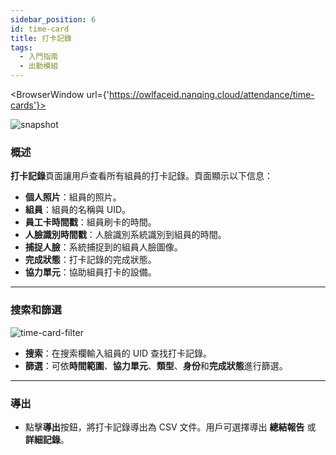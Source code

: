 ```yaml
---
sidebar_position: 6
id: time-card
title: 打卡記錄
tags:
  - 入門指南
  - 出勤模組
---
```



<BrowserWindow url={'https://owlfaceid.nanqing.cloud/attendance/time-cards'}>

![snapshot](/assets/attendance/time-card.png)

</BrowserWindow>

### 概述

**打卡記錄**頁面讓用戶查看所有組員的打卡記錄。頁面顯示以下信息：

- **個人照片**：組員的照片。
- **組員**：組員的名稱與 UID。
- **員工卡時間戳**：組員刷卡的時間。
- **人臉識別時間戳**：人臉識別系統識別到組員的時間。
- **捕捉人臉**：系統捕捉到的組員人臉圖像。
- **完成狀態**：打卡記錄的完成狀態。
- **協力單元**：協助組員打卡的設備。

---

### 搜索和篩選

![time-card-filter](/assets/attendance/time-card-filter.png)

- **搜索**：在搜索欄輸入組員的 UID 查找打卡記錄。
- **篩選**：可依**時間範圍**、**協力單元**、**類型**、**身份**和**完成狀態**進行篩選。

---

### 導出

- 點擊**導出**按鈕，將打卡記錄導出為 CSV 文件。用戶可選擇導出 **總結報告** 或 **詳細記錄**。
